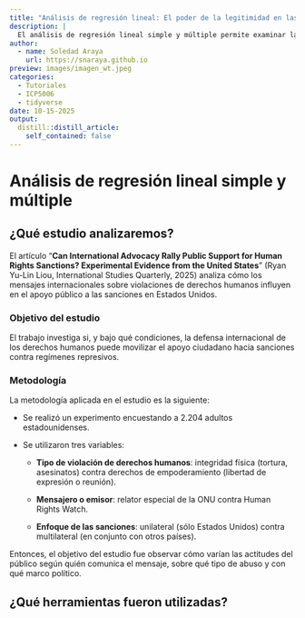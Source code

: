```yaml
---
title: "Análisis de regresión lineal: El poder de la legitimidad en las sanciones por derechos humanos"
description: |
  El análisis de regresión lineal simple y múltiple permite examinar la relación entre una variable dependiente y una o más variables independientes para explicar y predecir comportamientos o resultados. Utilizaremos el artículo de Ryan Yu-Lin Liou para replicar la metodología y las herramientas de R para hacer este tipo de análisis.
author:
  - name: Soledad Araya
    url: https://snaraya.github.io
preview: images/imagen_wt.jpeg
categories:
  - Tutoriales
  - ICP5006
  - tidyverse
date: 10-15-2025
output:
  distill::distill_article:
    self_contained: false
---
```



# Análisis de regresión lineal simple y múltiple

## ¿Qué estudio analizaremos?

El artículo "**Can International Advocacy Rally Public Support for Human Rights Sanctions? Experimental Evidence from the United States**" (Ryan Yu-Lin Liou, International Studies Quarterly, 2025) analiza cómo los mensajes internacionales sobre violaciones de derechos humanos influyen en el apoyo público a las sanciones en Estados Unidos.

### Objetivo del estudio

El trabajo investiga si, y bajo qué condiciones, la defensa internacional de los derechos humanos puede movilizar el apoyo ciudadano hacia sanciones contra regímenes represivos.

### Metodología

La metodología aplicada en el estudio es la siguiente:

-   Se realizó un experimento encuestando a 2.204 adultos estadounidenses.

-   Se utilizaron tres variables:

    -   **Tipo de violación de derechos humanos**: integridad física (tortura, asesinatos) contra derechos de empoderamiento (libertad de expresión o reunión).

    -   **Mensajero o emisor**: relator especial de la ONU contra Human Rights Watch.

    -   **Enfoque de las sanciones**: unilateral (sólo Estados Unidos) contra multilateral (en conjunto con otros países).

Entonces, el objetivo del estudio fue observar cómo varían las actitudes del público según quién comunica el mensaje, sobre qué tipo de abuso y con qué marco político.

## ¿Qué herramientas fueron utilizadas?
